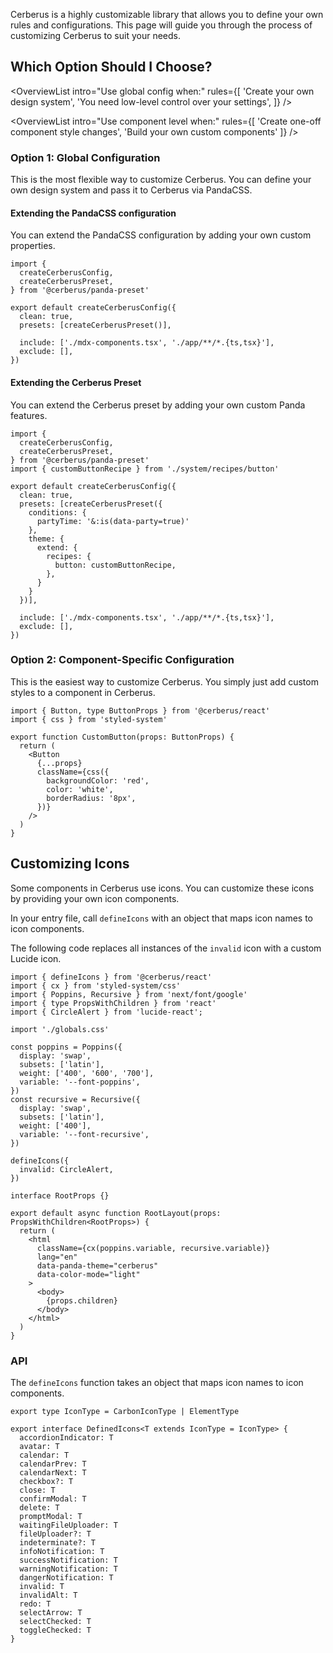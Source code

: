 
<Hero
  heading="Customization"
  subHeading="Learn how to customize Cerberus to suit your needs."
 />

Cerberus is a highly customizable library that allows you to define your own rules and configurations. This page will guide you through the process of customizing Cerberus to suit your needs.

## Which Option Should I Choose?

<OverviewList intro="Use global config when:" rules={[
  'Create your own design system',
  'You need low-level control over your settings',
]} />

<OverviewList intro="Use component level when:" rules={[
  'Create one-off component style changes',
  'Build your own custom components'
]} />

<DripDivider />

### Option 1: Global Configuration

This is the most flexible way to customize Cerberus. You can define your own design system and pass it to Cerberus via PandaCSS.

#### Extending the PandaCSS configuration

You can extend the PandaCSS configuration by adding your own custom properties.

```tsx title="panda.config.ts" {7}
import {
  createCerberusConfig,
  createCerberusPreset,
} from '@cerberus/panda-preset'

export default createCerberusConfig({
  clean: true,
  presets: [createCerberusPreset()],

  include: ['./mdx-components.tsx', './app/**/*.{ts,tsx}'],
  exclude: [],
})
```

#### Extending the Cerberus Preset

You can extend the Cerberus preset by adding your own custom Panda features.

```tsx title="panda.config.ts" {10-19}
import {
  createCerberusConfig,
  createCerberusPreset,
} from '@cerberus/panda-preset'
import { customButtonRecipe } from './system/recipes/button'

export default createCerberusConfig({
  clean: true,
  presets: [createCerberusPreset({
    conditions: {
      partyTime: '&:is(data-party=true)'
    },
    theme: {
      extend: {
        recipes: {
          button: customButtonRecipe,
        },
      }
    }
  })],

  include: ['./mdx-components.tsx', './app/**/*.{ts,tsx}'],
  exclude: [],
})
```

<DripDivider />

### Option 2: Component-Specific Configuration

This is the easiest way to customize Cerberus. You simply just add custom styles to a component in Cerberus.

<NoteAdmonition description="Most components in Cerberus support custom styles. More complex components (i.e. components that use slot recipes) will require the Global Configuration option." />

```tsx title="Customizing a Button"
import { Button, type ButtonProps } from '@cerberus/react'
import { css } from 'styled-system'

export function CustomButton(props: ButtonProps) {
  return (
    <Button
      {...props}
      className={css({
        backgroundColor: 'red',
        color: 'white',
        borderRadius: '8px',
      })}
    />
  )
}
```

## Customizing Icons

Some components in Cerberus use icons. You can customize these icons by providing your own icon components.

In your entry file, call `defineIcons` with an object that maps icon names to icon components.

The following code replaces all instances of the `invalid` icon with a custom Lucide icon.

```tsx title="app/layout.tsx" {1, 22-24}
import { defineIcons } from '@cerberus/react'
import { cx } from 'styled-system/css'
import { Poppins, Recursive } from 'next/font/google'
import { type PropsWithChildren } from 'react'
import { CircleAlert } from 'lucide-react';

import './globals.css'

const poppins = Poppins({
  display: 'swap',
  subsets: ['latin'],
  weight: ['400', '600', '700'],
  variable: '--font-poppins',
})
const recursive = Recursive({
  display: 'swap',
  subsets: ['latin'],
  weight: ['400'],
  variable: '--font-recursive',
})

defineIcons({
  invalid: CircleAlert,
})

interface RootProps {}

export default async function RootLayout(props: PropsWithChildren<RootProps>) {
  return (
    <html
      className={cx(poppins.variable, recursive.variable)}
      lang="en"
      data-panda-theme="cerberus"
      data-color-mode="light"
    >
      <body>
        {props.children}
      </body>
    </html>
  )
}

```

### API

The `defineIcons` function takes an object that maps icon names to icon components.

```tsx
export type IconType = CarbonIconType | ElementType

export interface DefinedIcons<T extends IconType = IconType> {
  accordionIndicator: T
  avatar: T
  calendar: T
  calendarPrev: T
  calendarNext: T
  checkbox?: T
  close: T
  confirmModal: T
  delete: T
  promptModal: T
  waitingFileUploader: T
  fileUploader?: T
  indeterminate?: T
  infoNotification: T
  successNotification: T
  warningNotification: T
  dangerNotification: T
  invalid: T
  invalidAlt: T
  redo: T
  selectArrow: T
  selectChecked: T
  toggleChecked: T
}
```